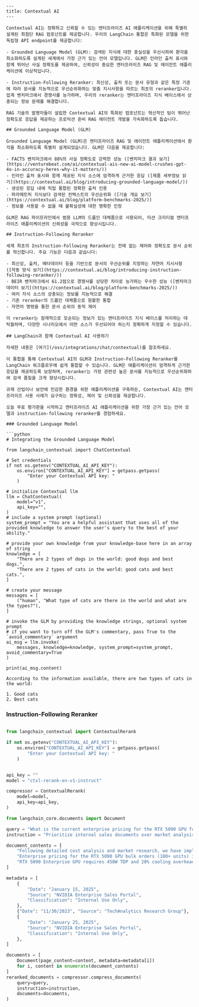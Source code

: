 ```mdx
---
title: Contextual AI
---

Contextual AI는 정확하고 신뢰할 수 있는 엔터프라이즈 AI 애플리케이션을 위해 특별히 설계된 최첨단 RAG 컴포넌트를 제공합니다. 우리의 LangChain 통합은 특화된 모델을 위한 독립형 API endpoint를 제공합니다:

- Grounded Language Model (GLM): 검색된 지식에 대한 충실성을 우선시하여 환각을 최소화하도록 설계된 세계에서 가장 근거 있는 언어 모델입니다. GLM은 인라인 출처 표시와 함께 뛰어난 사실 정확도를 제공하여, 신뢰성이 중요한 엔터프라이즈 RAG 및 에이전트 애플리케이션에 이상적입니다.

- Instruction-Following Reranker: 최신성, 출처 또는 문서 유형과 같은 특정 기준에 따라 문서를 지능적으로 우선순위화하는 맞춤 지시사항을 따르는 최초의 reranker입니다. 업계 벤치마크에서 경쟁사를 능가하며, 우리의 reranker는 엔터프라이즈 지식 베이스에서 상충되는 정보 문제를 해결합니다.

RAG 기술의 발명자들이 설립한 Contextual AI의 특화된 컴포넌트는 혁신적인 팀이 뛰어난 정확도로 응답을 제공하는 프로덕션 준비 RAG 에이전트 개발을 가속화하도록 돕습니다.

## Grounded Language Model (GLM)

Grounded Language Model (GLM)은 엔터프라이즈 RAG 및 에이전트 애플리케이션에서 환각을 최소화하도록 특별히 설계되었습니다. GLM은 다음을 제공합니다:

- FACTS 벤치마크에서 88%의 사실 정확도로 강력한 성능 ([벤치마크 결과 보기](https://venturebeat.com/ai/contextual-ais-new-ai-model-crushes-gpt-4o-in-accuracy-heres-why-it-matters/))
- 인라인 출처 표시와 함께 제공된 지식 소스에 엄격하게 근거한 응답 ([제품 세부정보 읽기](https://contextual.ai/blog/introducing-grounded-language-model/))
- 생성된 응답 내에 직접 통합된 정확한 출처 인용
- 파라메트릭 지식보다 검색된 컨텍스트의 우선순위화 ([기술 개요 보기](https://contextual.ai/blog/platform-benchmarks-2025/))
- 정보를 사용할 수 없을 때 불확실성에 대한 명확한 인정

GLM은 RAG 파이프라인에서 범용 LLM의 드롭인 대체품으로 사용되어, 미션 크리티컬 엔터프라이즈 애플리케이션의 신뢰성을 극적으로 향상시킵니다.

## Instruction-Following Reranker

세계 최초의 Instruction-Following Reranker는 전례 없는 제어와 정확도로 문서 순위를 혁신합니다. 주요 기능은 다음과 같습니다:

- 최신성, 출처, 메타데이터 등을 기반으로 문서의 우선순위를 지정하는 자연어 지시사항 ([작동 방식 보기](https://contextual.ai/blog/introducing-instruction-following-reranker/))
- BEIR 벤치마크에서 61.2점으로 경쟁사를 상당한 차이로 능가하는 우수한 성능 ([벤치마크 데이터 보기](https://contextual.ai/blog/platform-benchmarks-2025/))
- 여러 지식 소스의 상충되는 정보를 지능적으로 해결
- 기존 reranker의 드롭인 대체품으로 원활한 통합
- 자연어 명령을 통한 문서 순위의 동적 제어

이 reranker는 잠재적으로 모순되는 정보가 있는 엔터프라이즈 지식 베이스를 처리하는 데 탁월하며, 다양한 시나리오에서 어떤 소스가 우선되어야 하는지 정확하게 지정할 수 있습니다.

## LangChain과 함께 Contextual AI 사용하기

자세한 내용은 [여기](/oss/integrations/chat/contextual)를 참조하세요.

이 통합을 통해 Contextual AI의 GLM과 Instruction-Following Reranker를 LangChain 워크플로우에 쉽게 통합할 수 있습니다. GLM은 애플리케이션이 엄격하게 근거한 응답을 제공하도록 보장하며, reranker는 가장 관련성 높은 문서를 지능적으로 우선순위화하여 검색 품질을 크게 향상시킵니다.

규제 산업이나 보안에 민감한 환경을 위한 애플리케이션을 구축하든, Contextual AI는 엔터프라이즈 사용 사례가 요구하는 정확성, 제어 및 신뢰성을 제공합니다.

오늘 무료 평가판을 시작하고 엔터프라이즈 AI 애플리케이션을 위한 가장 근거 있는 언어 모델과 instruction-following reranker를 경험하세요.

### Grounded Language Model

```python
# Integrating the Grounded Language Model

from langchain_contextual import ChatContextual

# Set credentials
if not os.getenv("CONTEXTUAL_AI_API_KEY"):
    os.environ["CONTEXTUAL_AI_API_KEY"] = getpass.getpass(
        "Enter your Contextual API key: "
    )

# initialize Contextual llm
llm = ChatContextual(
    model="v1",
    api_key="",
)
# include a system prompt (optional)
system_prompt = "You are a helpful assistant that uses all of the provided knowledge to answer the user's query to the best of your ability."

# provide your own knowledge from your knowledge-base here in an array of string
knowledge = [
    "There are 2 types of dogs in the world: good dogs and best dogs.",
    "There are 2 types of cats in the world: good cats and best cats.",
]

# create your message
messages = [
    ("human", "What type of cats are there in the world and what are the types?"),
]

# invoke the GLM by providing the knowledge strings, optional system prompt
# if you want to turn off the GLM's commentary, pass True to the `avoid_commentary` argument
ai_msg = llm.invoke(
    messages, knowledge=knowledge, system_prompt=system_prompt, avoid_commentary=True
)

print(ai_msg.content)
```

```output
According to the information available, there are two types of cats in the world:

1. Good cats
2. Best cats
```

### Instruction-Following Reranker

```python

from langchain_contextual import ContextualRerank

if not os.getenv("CONTEXTUAL_AI_API_KEY"):
    os.environ["CONTEXTUAL_AI_API_KEY"] = getpass.getpass(
        "Enter your Contextual API key: "
    )


api_key = ""
model = "ctxl-rerank-en-v1-instruct"

compressor = ContextualRerank(
    model=model,
    api_key=api_key,
)

from langchain_core.documents import Document

query = "What is the current enterprise pricing for the RTX 5090 GPU for bulk orders?"
instruction = "Prioritize internal sales documents over market analysis reports. More recent documents should be weighted higher. Enterprise portal content supersedes distributor communications."

document_contents = [
    "Following detailed cost analysis and market research, we have implemented the following changes: AI training clusters will see a 15% uplift in raw compute performance, enterprise support packages are being restructured, and bulk procurement programs (100+ units) for the RTX 5090 Enterprise series will operate on a $2,899 baseline.",
    "Enterprise pricing for the RTX 5090 GPU bulk orders (100+ units) is currently set at $3,100-$3,300 per unit. This pricing for RTX 5090 enterprise bulk orders has been confirmed across all major distribution channels.",
    "RTX 5090 Enterprise GPU requires 450W TDP and 20% cooling overhead.",
]

metadata = [
    {
        "Date": "January 15, 2025",
        "Source": "NVIDIA Enterprise Sales Portal",
        "Classification": "Internal Use Only",
    },
    {"Date": "11/30/2023", "Source": "TechAnalytics Research Group"},
    {
        "Date": "January 25, 2025",
        "Source": "NVIDIA Enterprise Sales Portal",
        "Classification": "Internal Use Only",
    },
]

documents = [
    Document(page_content=content, metadata=metadata[i])
    for i, content in enumerate(document_contents)
]
reranked_documents = compressor.compress_documents(
    query=query,
    instruction=instruction,
    documents=documents,
)
```
```